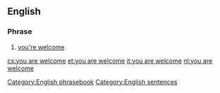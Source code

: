 ==English==

===Phrase===
{{head|en|phrase|head=[[you]] [[are]] [[welcome]]}}

# {{context|formal}} [[you're welcome]]

[[Category:English phrasebook]]
[[Category:English sentences]]

[[cs:you are welcome]]
[[et:you are welcome]]
[[it:you are welcome]]
[[nl:you are welcome]]